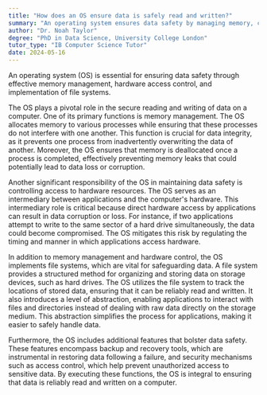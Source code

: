 ```yaml
---
title: "How does an OS ensure data is safely read and written?"
summary: "An operating system ensures data safety by managing memory, controlling hardware access, and implementing file systems."
author: "Dr. Noah Taylor"
degree: "PhD in Data Science, University College London"
tutor_type: "IB Computer Science Tutor"
date: 2024-05-16
---
```


An operating system (OS) is essential for ensuring data safety through effective memory management, hardware access control, and implementation of file systems.

The OS plays a pivotal role in the secure reading and writing of data on a computer. One of its primary functions is memory management. The OS allocates memory to various processes while ensuring that these processes do not interfere with one another. This function is crucial for data integrity, as it prevents one process from inadvertently overwriting the data of another. Moreover, the OS ensures that memory is deallocated once a process is completed, effectively preventing memory leaks that could potentially lead to data loss or corruption.

Another significant responsibility of the OS in maintaining data safety is controlling access to hardware resources. The OS serves as an intermediary between applications and the computer's hardware. This intermediary role is critical because direct hardware access by applications can result in data corruption or loss. For instance, if two applications attempt to write to the same sector of a hard drive simultaneously, the data could become compromised. The OS mitigates this risk by regulating the timing and manner in which applications access hardware.

In addition to memory management and hardware control, the OS implements file systems, which are vital for safeguarding data. A file system provides a structured method for organizing and storing data on storage devices, such as hard drives. The OS utilizes the file system to track the locations of stored data, ensuring that it can be reliably read and written. It also introduces a level of abstraction, enabling applications to interact with files and directories instead of dealing with raw data directly on the storage medium. This abstraction simplifies the process for applications, making it easier to safely handle data.

Furthermore, the OS includes additional features that bolster data safety. These features encompass backup and recovery tools, which are instrumental in restoring data following a failure, and security mechanisms such as access control, which help prevent unauthorized access to sensitive data. By executing these functions, the OS is integral to ensuring that data is reliably read and written on a computer.
    
